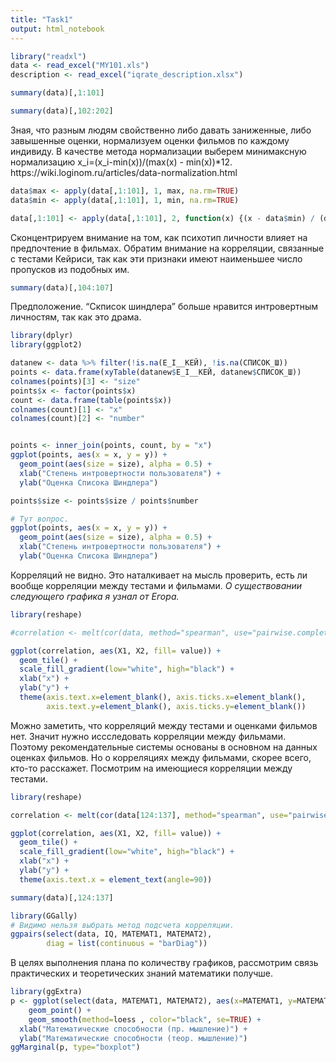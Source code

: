 ```yaml
---
title: "Task1"
output: html_notebook
---
```


```r
library("readxl")
data <- read_excel("MY101.xls")
description <- read_excel("iqrate_description.xlsx")
```

```r
summary(data)[,1:101]
```
```r
summary(data)[,102:202]
```
Зная, что разным людям свойственно либо давать заниженные, либо завышенные оценки, нормализуем оценки фильмов по каждому индивиду. В качестве метода нормализации выберем минимаксную нормализацию x_i=(x_i-min(x))/(max(x) - min(x))*12.
https://wiki.loginom.ru/articles/data-normalization.html
```r
data$max <- apply(data[,1:101], 1, max, na.rm=TRUE)
data$min <- apply(data[,1:101], 1, min, na.rm=TRUE)

data[,1:101] <- apply(data[,1:101], 2, function(x) {(x - data$min) / (data$max - data$min) * 12})

```

Сконцентрируем внимание на том, как психотип личности влияет на предпочтение в фильмах. Обратим внимание на корреляции, связанные с тестами Кейриси, так как эти признаки имеют наименьшее число пропусков из подобных им.
```r
summary(data)[,104:107]
```
Предположение. "Скписок шиндлера" больше нравится интровертным личностям, так как это драма. 
```r
library(dplyr)
library(ggplot2)

datanew <- data %>% filter(!is.na(E_I__КЕЙ), !is.na(СПИСОК_Ш))
points <- data.frame(xyTable(datanew$E_I__КЕЙ, datanew$СПИСОК_Ш))
colnames(points)[3] <- "size"
points$x <- factor(points$x)
count <- data.frame(table(points$x))
colnames(count)[1] <- "x"
colnames(count)[2] <- "number"


points <- inner_join(points, count, by = "x")
ggplot(points, aes(x = x, y = y)) + 
  geom_point(aes(size = size), alpha = 0.5) +
  xlab("Степень интровертности пользователя") + 
  ylab("Оценка Списока Шиндлера")

points$size <- points$size / points$number

# Тут вопрос.
ggplot(points, aes(x = x, y = y)) + 
  geom_point(aes(size = size), alpha = 0.5) +
  xlab("Степень интровертности пользователя") + 
  ylab("Оценка Списока Шиндлера")
```
Корреляций не видно. Это наталкивает на мысль проверить, есть ли вообще корреляции между тестами и фильмами. *О существовании следующего графика я узнал от Егора.*
```r
library(reshape)

#correlation <- melt(cor(data, method="spearman", use="pairwise.complete.obs"))

ggplot(correlation, aes(X1, X2, fill= value)) + 
  geom_tile() +
  scale_fill_gradient(low="white", high="black") +
  xlab("x") + 
  ylab("y") +
  theme(axis.text.x=element_blank(), axis.ticks.x=element_blank(), 
        axis.text.y=element_blank(), axis.ticks.y=element_blank())
```
Можно заметить, что корреляций между тестами и оценками фильмов нет. Значит нужно иссследовать корреляции между фильмами. Поэтому рекомендательные системы основаны в основном на данных оценках фильмов. Но о корреляциях между фильмами, скорее всего, кто-то расскажет. Посмотрим на имеющиеся корреляции между тестами.

```r
library(reshape)

correlation <- melt(cor(data[124:137], method="spearman", use="pairwise.complete.obs"))

ggplot(correlation, aes(X1, X2, fill= value)) + 
  geom_tile() +
  scale_fill_gradient(low="white", high="black") +
  xlab("x") + 
  ylab("y") +
  theme(axis.text.x = element_text(angle=90))
```
```r
summary(data)[,124:137]
```
```r
library(GGally)
# Видимо нельзя выбрать метод подсчета корреляции.
ggpairs(select(data, IQ, МАТЕМАТ1, МАТЕМАТ2), 
        diag = list(continuous = "barDiag")) 
```
В целях выполнения плана по количеству графиков, рассмотрим связь практических и теоретических знаний математики получше.
```r
library(ggExtra)
p <- ggplot(select(data, МАТЕМАТ1, МАТЕМАТ2), aes(x=МАТЕМАТ1, y=МАТЕМАТ2)) +
    geom_point() +
    geom_smooth(method=loess , color="black", se=TRUE) +
  xlab("Математические способности (пр. мышление)") + 
  ylab("Математические способности (теор. мышление)")
ggMarginal(p, type="boxplot")
```










